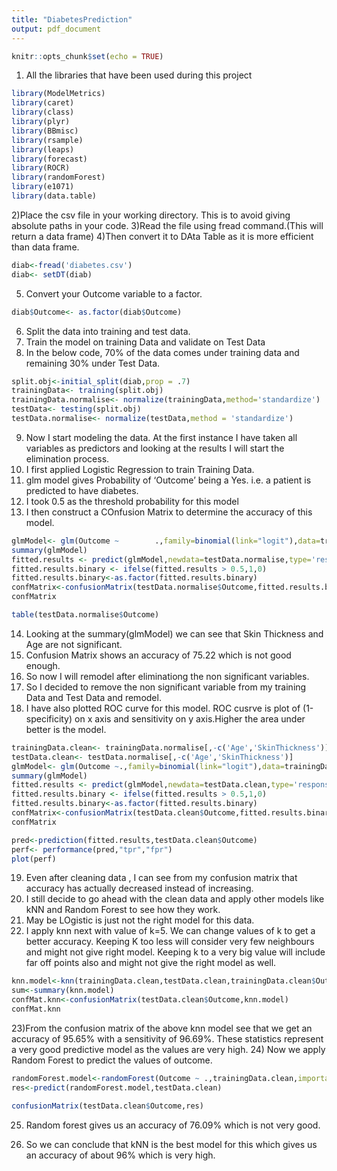 ---
title: "DiabetesPrediction"
output: pdf_document
---

```{r setup, include=FALSE}
knitr::opts_chunk$set(echo = TRUE)
```

1) All the libraries that have been used during this project

```{r Diabetes}
library(ModelMetrics)
library(caret)
library(class)
library(plyr)
library(BBmisc)
library(rsample)
library(leaps)
library(forecast)
library(ROCR)
library(randomForest)
library(e1071)
library(data.table)

```


2)Place the csv file in your working directory. This is to avoid giving absolute paths in   your code.
3)Read the file using fread command.(This will return a data frame)
4)Then convert it to DAta Table as it is more efficient than data frame.



```{r}
diab<-fread('diabetes.csv')
diab<- setDT(diab)
```


5) Convert your Outcome variable to a factor.


```{r}
diab$Outcome<- as.factor(diab$Outcome)
```


6) Split the data into training and test data.
7) Train the model on training Data and validate on Test Data
8) In the below code, 70% of the data comes under training data and remaining 30% under      Test Data.


```{r}
split.obj<-initial_split(diab,prop = .7)
trainingData<- training(split.obj)
trainingData.normalise<- normalize(trainingData,method='standardize')
testData<- testing(split.obj)
testData.normalise<- normalize(testData,method = 'standardize')
```


9)  Now I start modeling the data. At the first instance I have taken all variables as predictors and looking at the results I will start the elimination process. 
10) I first applied Logistic Regression to train Training Data.
11) glm model gives Probability of 'Outcome' being a Yes. i.e. a patient is predicted to      have diabetes.
12) I took 0.5 as the threshold probability for this model
13) I then construct a COnfusion Matrix to determine the accuracy of this model.


```{r}

glmModel<- glm(Outcome ~        .,family=binomial(link="logit"),data=trainingData.normalise)
summary(glmModel)
fitted.results <- predict(glmModel,newdata=testData.normalise,type='response')
fitted.results.binary <- ifelse(fitted.results > 0.5,1,0)
fitted.results.binary<-as.factor(fitted.results.binary)
confMatrix<-confusionMatrix(testData.normalise$Outcome,fitted.results.binary)
confMatrix

table(testData.normalise$Outcome)

```


14) Looking at the summary(glmModel) we can see that Skin Thickness and Age are not          significant. 
15) Confusion Matrix shows an accuracy of 75.22 which is not good enough.
16) So now I will remodel after eliminationg the non significant variables.
17) So I decided to remove the non significant variable  from my training Data and Test      Data and remodel.
18) I have also plotted ROC curve for this model. ROC cusrve is plot of (1-specificity)      on x axis and sensitivity on y axis.Higher the area under better is the model.


```{r}
trainingData.clean<- trainingData.normalise[,-c('Age','SkinThickness')]
testData.clean<- testData.normalise[,-c('Age','SkinThickness')]
glmModel<- glm(Outcome ~.,family=binomial(link="logit"),data=trainingData.clean)
summary(glmModel)
fitted.results <- predict(glmModel,newdata=testData.clean,type='response')
fitted.results.binary <- ifelse(fitted.results > 0.5,1,0)
fitted.results.binary<-as.factor(fitted.results.binary)
confMatrix<-confusionMatrix(testData.clean$Outcome,fitted.results.binary)
confMatrix

pred<-prediction(fitted.results,testData.clean$Outcome)
perf<- performance(pred,"tpr","fpr")
plot(perf)


```



19) Even after cleaning data , I can see from my confusion matrix that accuracy  has         actually decreased instead of increasing.
20) I still decide to go ahead with the clean data and apply other models like kNN and       Random Forest to see how they work.
21) May be LOgistic is just not the right model for this data.
22) I apply knn next with value of k=5. We can change values of k to get a better            accuracy. Keeping K too less will consider very few neighbours and might not give        right model. Keeping k to a very big value will include far off points also and          might not give the right model as well.



```{r}
knn.model<-knn(trainingData.clean,testData.clean,trainingData.clean$Outcome,5)
sum<-summary(knn.model)
confMat.knn<-confusionMatrix(testData.clean$Outcome,knn.model)
confMat.knn

```

23)From the confusion matrix of the above knn model see that  we get an accuracy of         95.65% with a sensitivity of 96.69%. These statistics represent a very good predictive    model as the values are very high.
24) Now we apply Random Forest to predict the values of outcome.



```{r}
randomForest.model<-randomForest(Outcome ~ .,trainingData.clean,importance=TRUE)
res<-predict(randomForest.model,testData.clean)

confusionMatrix(testData.clean$Outcome,res)


```


25) Random forest gives us an accuracy of 76.09% which is not very good.

26) So we can conclude that kNN is the best model for this which gives us an accuracy of about 96% which is very high.
